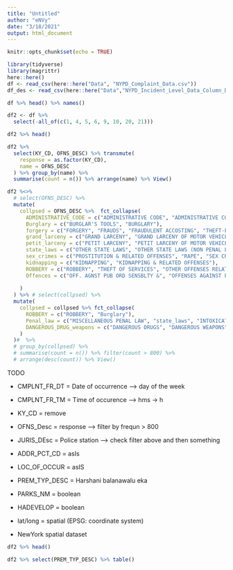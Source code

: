 ```yaml
---
title: "Untitled"
author: "eNVy"
date: "3/18/2021"
output: html_document
---
```


```r
knitr::opts_chunk$set(echo = TRUE)
```

```r
library(tidyverse)
library(magrittr)
here::here()
df <- read_csv(here::here("Data", "NYPD_Complaint_Data.csv"))
df_des <- read_csv(here::here("Data","NYPD_Incident_Level_Data_Column_Descriptions.csv"))

df %>% head() %>% names()

```

```r
df2 <- df %>% 
  select(-all_of(c(1, 4, 5, 6, 9, 10, 20, 21)))
```

```r
df2 %>% head()
```

```r
df2 %>% 
  select(KY_CD, OFNS_DESC) %>% transmute(
    response = as.factor(KY_CD), 
    name = OFNS_DESC
  ) %>% group_by(name) %>% 
  summarise(count = n()) %>% arrange(name) %>% View()
```



```r
df2 %<>% 
  # select(OFNS_DESC) %>% 
  mutate(
    collpsed = OFNS_DESC %>%  fct_collapse(
      ADMINISTRATIVE_CODE = c("ADMINISTRATIVE CODE", "ADMINISTRATIVE CODES"),
      Burglary = c("BURGLAR'S TOOLS", "BURGLARY"), 
      forgery = c("FORGERY", "FRAUDS", "FRAUDULENT ACCOSTING", "THEFT-FRAUD", "OFFENSES INVOLVING FRAUD"),
      grand_larceny = c("GRAND LARCENY", "GRAND LARCENY OF MOTOR VEHICLE"),
      petit_larceny = c("PETIT LARCENY", "PETIT LARCENY OF MOTOR VEHICLE"),
      state_laws = c("OTHER STATE LAWS", "OTHER STATE LAWS (NON PENAL LA", "OTHER STATE LAWS (NON PENAL LAW)", "VEHICLE AND TRAFFIC LAWS", "AGRICULTURE & MRKTS LAW-UNCLASSIFIED", "ALCOHOLIC BEVERAGE CONTROL LAW", "NYS LAWS-UNCLASSIFIED FELONY", "NYS LAWS-UNCLASSIFIED VIOLATION"),
      sex_crimes = c("PROSTITUTION & RELATED OFFENSES", "RAPE", "SEX CRIMES"), 
      kidnapping = c("KIDNAPPING", "KIDNAPPING & RELATED OFFENSES"), 
      ROBBERY = c("ROBBERY", "THEFT OF SERVICES", "OTHER OFFENSES RELATED TO THEF", "POSSESSION OF STOLEN PROPERTY"),
      Offences = c("OFF. AGNST PUB ORD SENSBLTY &", "OFFENSES AGAINST PUBLIC ADMINI", "OFFENSES AGAINST THE PERSON"),
      
    )
  ) %>% # select(collpsed) %>% 
  mutate(
    collpsed = collpsed %>% fct_collapse(
      ROBBERY = c("ROBBERY", "Burglary"), 
      Penal_law = c("MISCELLANEOUS PENAL LAW", "state_laws", "INTOXICATED & IMPAIRED DRIVING", "CRIMINAL TRESPASS", "UNAUTHORIZED USE OF A VEHICLE"), 
      DANGEROUS_DRUG_weapons = c("DANGEROUS DRUGS", "DANGEROUS WEAPONS")
    )
  )#  %>% 
  # group_by(collpsed) %>% 
  # summarise(count = n()) %>% filter(count > 800) %>% 
  # arrange(desc(count)) %>% View()
```

TODO 

  + CMPLNT_FR_DT  = Date of occurrence --> day of the week 
  + CMPLNT_FR_TM  = Time of occurence --> hms -> h
  + KY_CD = remove
  + OFNS_Desc = response --> filter by frequn > 800
  + JURIS_DEsc = Police station --> check filter above and then something
  + ADDR_PCT_CD = asIs
  + LOC_OF_OCCUR = asIS
  + PREM_TYP_DESC = Harshani balanawalu eka
  + PARKS_NM = boolean
  + HADEVELOP = boolean
  + lat/long = spatial (EPSG: coordinate system)
 
  + NewYork spatial dataset

```r
df2 %>% head()
```

```r
df2 %>% select(PREM_TYP_DESC) %>% table()
```


